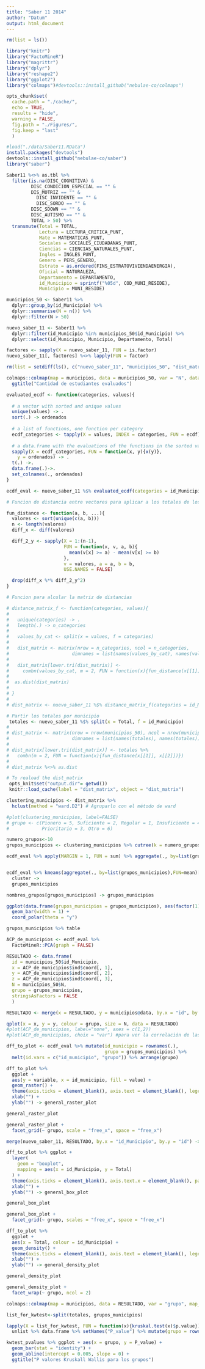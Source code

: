 ```yaml
---
title: "Saber 11 2014"
author: "Datum"
output: html_document
---
```


```r
rm(list = ls())

library("knitr")
library("FactoMineR")
library("magrittr")
library("dplyr")
library("reshape2")
library("ggplot2")
library("colmaps")#devtools::install_github("nebulae-co/colmaps")

opts_chunk$set(
  cache.path = "./cache/",
  echo = TRUE,
  results = "hide",
  warning = FALSE,
  fig.path = "./Figures/",
  fig.keep = "last"
  )
```

```r
#load("./data/Saber11.RData")
install.packages("devtools")
devtools::install_github("nebulae-co/saber")
library("saber")
```

```r
Saber11 %<>% as.tbl %>%
  filter(is.na(DISC_COGNITIVA) &        
         DISC_CONDICION_ESPECIAL == "" & 
         DIS_MOTRIZ == "" & 
	       DISC_INVIDENTE == "" & 
	       DISC_SORDO == "" & 
         DISC_SDOWN == "" & 
         DISC_AUTISMO == "" & 
         TOTAL > 50) %>%
  transmute(Total = TOTAL,
            Lectura = LECTURA_CRITICA_PUNT,
            Mate = MATEMATICAS_PUNT,
            Sociales = SOCIALES_CIUDADANAS_PUNT,
            Ciencias = CIENCIAS_NATURALES_PUNT,
            Ingles = INGLES_PUNT,
            Genero = PERS_GENERO,
            Estrato = as.ordered(FINS_ESTRATOVIVIENDAENERGIA),
            Oficial = NATURALEZA,
            Departamento = DEPARTAMENTO,
            id_Municipio = sprintf("%05d", COD_MUNI_RESIDE),
            Municipio = MUNI_RESIDE)

municipios_50 <- Saber11 %>%
  dplyr::group_by(id_Municipio) %>%
  dplyr::summarise(N = n()) %>%
  dplyr::filter(N > 50) 

nuevo_saber_11 <- Saber11 %>%
  dplyr::filter(id_Municipio %in% municipios_50$id_Municipio) %>%
  dplyr::select(id_Municipio, Municipio, Departamento, Total)

factores <- sapply(X = nuevo_saber_11, FUN = is.factor)
nuevo_saber_11[, factores] %<>% lapply(FUN = factor)

rm(list = setdiff(ls(), c("nuevo_saber_11", "municipios_50", "dist_matrix")))
```

```r
colmaps::colmap(map = municipios, data = municipios_50, var = "N", data_id = "id_Municipio", map_id = "id", autocomplete = TRUE) +
  ggtitle("Cantidad de estudiantes evaluados")
```

```r
evaluated_ecdf <- function(categories, values){
  
  # a vector with sorted and unique values
  unique(values) -> .
  sort(.) -> ordenados
  
  # a list of functions, one function per category
  ecdf_categories <- tapply(X = values, INDEX = categories, FUN = ecdf)
  
  # a data.frame with the evaluations of the functions in the sorted values
  sapply(X = ecdf_categories, FUN = function(x, y){x(y)},
    y = ordenados) -> .
  t(.) ->.
  data.frame(.)->.
  set_colnames(., ordenados)
}

ecdf_eval <- nuevo_saber_11 %$% evaluated_ecdf(categories = id_Municipio, values = Total)

```

```r
# Funcion de distancia entre vectores para aplicar a los totales de los municipios

fun_distance <- function(a, b, ...){
  valores <- sort(unique(c(a, b)))
  n <- length(valores)
  diff_x <- diff(valores)

  diff_2_y <- sapply(X = 1:(n-1),
                     FUN = function(x, v, a, b){
                       mean(v[x] >= a) - mean(v[x] >= b)
                     },
                     v = valores, a = a, b = b,
                     USE.NAMES = FALSE)

  drop(diff_x %*% diff_2_y^2)
}
```

```r
# Funcion para alcular la matriz de distancias

# distance_matrix_f <- function(categories, values){
#   
#   unique(categories) -> .
#   length(.) -> n_categories
#   
#   values_by_cat <- split(x = values, f = categories)
# 
#   dist_matrix <- matrix(nrow = n_categories, ncol = n_categories,
#                       dimnames = list(names(values_by_cat), names(values_by_cat)))
#   
#   dist_matrix[lower.tri(dist_matrix)] <- 
#     combn(values_by_cat, m = 2, FUN = function(x){fun_distance(x[[1]], x[[2]])})
# 
#  as.dist(dist_matrix)
# 
# }
# 
# dist_matrix <- nuevo_saber_11 %$% distance_matrix_f(categories = id_Municipio, values = Total)

# Partir los totales por municipio
 totales <- nuevo_saber_11 %$% split(x = Total, f = id_Municipio)
# 
# dist_matrix <- matrix(nrow = nrow(municipios_50), ncol = nrow(municipios_50),
#                       dimnames = list(names(totales), names(totales)))
# 
# dist_matrix[lower.tri(dist_matrix)] <- totales %>%
#   combn(m = 2, FUN = function(x){fun_distance(x[[1]], x[[2]])})
# 
# dist_matrix %<>% as.dist

# To reaload the dist_matrix
 opts_knit$set("output.dir"= getwd())
 knitr::load_cache(label = "dist_matrix", object = "dist_matrix")
```

```r
clustering_municipios <- dist_matrix %>%
  hclust(method = "ward.D2") # Agruparlo con el método de ward

#plot(clustering_municipios, label=FALSE)
# grupo <- c(Pionero = 5, Suficiente = 2, Regular = 1, Insuficiente = 4, 
#            Prioritario = 3, Otro = 6)

numero_grupos<-10
grupos_municipios <- clustering_municipios %>% cutree(k = numero_grupos)

ecdf_eval %>% apply(MARGIN = 1, FUN = sum) %>% aggregate(., by=list(grupos_municipios), FUN = mean) %$% x %>% factor(ordered = TRUE, labels = LETTERS[1:numero_grupos]) -> nombres_grupos 


ecdf_eval %>% kmeans(aggregate(., by=list(grupos_municipios),FUN=mean)[,-1])  %$% 
  cluster -> 
  grupos_municipios

nombres_grupos[grupos_municipios] -> grupos_municipios

ggplot(data.frame(grupos_municipios = grupos_municipios), aes(factor(1), fill = grupos_municipios)) +
  geom_bar(width = 1) +
  coord_polar(theta = "y")

grupos_municipios %>% table 

```

```r
ACP_de_municipios <- ecdf_eval %>%
  FactoMineR::PCA(graph = FALSE)

RESULTADO <- data.frame(
  id = municipios_50$id_Municipio,
  x = ACP_de_municipios$ind$coord[, 1],
  y = ACP_de_municipios$ind$coord[, 2],
  z = ACP_de_municipios$ind$coord[, 3],
  N = municipios_50$N,
  grupo = grupos_municipios,
  stringsAsFactors = FALSE
  )

RESULTADO <- merge(x = RESULTADO, y = municipios@data, by.x = "id", by.y = "id")

qplot(x = x, y = y, colour = grupo, size = N, data = RESULTADO)
#plot(ACP_de_municipios, label="none", axes = c(1,2))
#plot(ACP_de_municipios, choix = "var") #para ver la correlación de las variables
```

```r
dff_to_plot <- ecdf_eval %>% mutate(id_municipio = rownames(.),
                                    grupo = grupos_municipios) %>%
  melt(id.vars = c("id_municipio", "grupo")) %>% arrange(grupo)

dff_to_plot %>%
  ggplot +
  aes(y = variable, x = id_municipio, fill = value) +
  geom_raster() +
  theme(axis.ticks = element_blank(), axis.text = element_blank(), legend.position="none") +
  xlab("") +
  ylab("") -> general_raster_plot

general_raster_plot

```

```r
general_raster_plot +
  facet_grid(~ grupo, scale = "free_x", space = "free_x")

```

```r
merge(nuevo_saber_11, RESULTADO, by.x = "id_Municipio", by.y = "id") -> dff_to_plot

dff_to_plot %>% ggplot + 
  layer(
    geom = "boxplot",
    mapping = aes(x = id_Municipio, y = Total)
  ) +
  theme(axis.ticks = element_blank(), axis.text.x = element_blank(), panel.background = element_blank()) +
  xlab("") +
  ylab("") -> general_box_plot

general_box_plot

```

```r
general_box_plot +
  facet_grid(~ grupo, scales = "free_x", space = "free_x")


```


```r

dff_to_plot %>% 
  ggplot +
  aes(x = Total, colour = id_Municipio) +
  geom_density() +
  theme(axis.ticks = element_blank(), axis.text = element_blank(), legend.position="none") +
  xlab("") +
  ylab("") -> general_density_plot

general_density_plot

```

```r
general_density_plot +
  facet_wrap(~ grupo, ncol = 2)

```

```r
colmaps::colmap(map = municipios, data = RESULTADO, var = "grupo", map_id = "id", data_id = "id", autocomplete = TRUE)
```



```r

list_for_kwtest<-split(totales, grupos_municipios)

lapply(X = list_for_kwtest, FUN = function(x){kruskal.test(x)$p.value}) %>% 
  unlist %>% data.frame %>% setNames("P_value") %>% mutate(grupo = rownames(.)) -> kwtest_pvalues

kwtest_pvalues %>% ggplot + aes(x = grupo, y = P_value) +
  geom_bar(stat = "identity") + 
  geom_abline(intercept = 0.005, slope = 0) +
  ggtitle("P valores Kruskall Wallis para los grupos")

```

